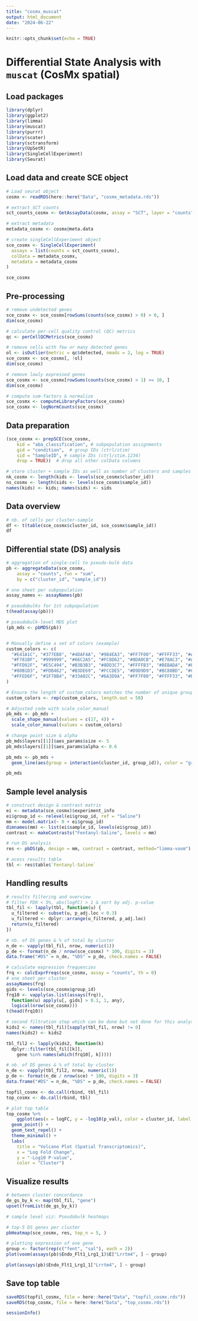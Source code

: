 ```yaml
---
title: "cosmx_muscat"
output: html_document
date: "2024-06-22"
---
```


```r
knitr::opts_chunk$set(echo = TRUE)
```

# Differential State Analysis with `muscat` (CosMx spatial)

## Load packages 
```r
library(dplyr)
library(ggplot2)
library(limma)
library(muscat)
library(purrr)
library(scater)
library(sctransform)
library(UpSetR)
library(SingleCellExperiment)
library(Seurat)
```

## Load data and create SCE object 
```r
# Load seurat object 
cosmx <- readRDS(here::here("Data", "cosmx_metadata.rds"))

# extract SCT counts 
sct_counts_cosmx <- GetAssayData(cosmx, assay = "SCT", layer = "counts")

# extract metadata 
metadata_cosmx <- cosmx@meta.data

# create singleCellExperiment object 
sce_cosmx <- SingleCellExperiment(
  assays = list(counts = sct_counts_cosmx),
  colData = metadata_cosmx,
  metadata = metadata_cosmx
)

sce_cosmx 

```

## Pre-processing 
```r
# remove undetected genes
sce_cosmx <- sce_cosmx[rowSums(counts(sce_cosmx) > 0) > 0, ]
dim(sce_cosmx)

# calculate per-cell quality control (QC) metrics
qc <- perCellQCMetrics(sce_cosmx)

# remove cells with few or many detected genes
ol <- isOutlier(metric = qc$detected, nmads = 2, log = TRUE)
sce_cosmx <- sce_cosmx[, !ol]
dim(sce_cosmx)

# remove lowly expressed genes 
sce_cosmx <- sce_cosmx[rowSums(counts(sce_cosmx) > 1) >= 10, ]
dim(sce_cosmx)

# compute sum-factors & normalize
sce_cosmx <- computeLibraryFactors(sce_cosmx)
sce_cosmx <- logNormCounts(sce_cosmx)

```

## Data preparation 
```r
(sce_cosmx <- prepSCE(sce_cosmx, 
    kid = "aba_classification", # subpopulation assignments
    gid = "condition",  # group IDs (ctrl/stim)
    sid = "SampleID", # sample IDs (ctrl/stim.1234)
    drop = TRUE))  # drop all other colData columns

# store cluster + sample IDs as well as number of clusters and samples 
nk_cosmx <- length(kids <- levels(sce_cosmx$cluster_id))
ns_cosmx <- length(sids <- levels(sce_cosmx$sample_id))
names(kids) <- kids; names(sids) <- sids
```

## Data overview 
```r
# nb. of cells per cluster-sample
df <- t(table(sce_cosmx$cluster_id, sce_cosmx$sample_id))
df

```

## Differential state (DS) analysis 
```r

# aggregation of single-cell to pseudo-bulk data 
pb <- aggregateData(sce_cosmx,
    assay = "counts", fun = "sum",
    by = c("cluster_id", "sample_id"))

# one sheet per subpopulation
assay_names <- assayNames(pb)

# pseudobulks for 1st subpopulation
t(head(assay(pb)))

# pseudobulk-level MDS plot 
(pb_mds <- pbMDS(pb))


# Manually define a set of colors (example)
custom_colors <- c(
  "#E41A1C", "#377EB8", "#4DAF4A", "#984EA3", "#FF7F00", "#FFFF33", "#A65628",
  "#F781BF", "#999999", "#66C2A5", "#FC8D62", "#8DA0CB", "#E78AC3", "#A6D854",
  "#FFD92F", "#E5C494", "#B3B3B3", "#8DD3C7", "#FFFFB3", "#BEBADA", "#FB8072",
  "#80B1D3", "#FDB462", "#B3DE69", "#FCCDE5", "#D9D9D9", "#BC80BD", "#CCEBC5",
  "#FFED6F", "#1F78B4", "#33A02C", "#6A3D9A", "#FF7F00", "#FFFF33", "#B15928"
)

# Ensure the length of custom_colors matches the number of unique groups or categories (58)
custom_colors <- rep(custom_colors, length.out = 58)

# Adjusted code with scale_color_manual
pb_mds <- pb_mds + 
  scale_shape_manual(values = c(17, 4)) +
  scale_color_manual(values = custom_colors)

# change point size & alpha
pb_mds$layers[[1]]$aes_params$size <- 5
pb_mds$layers[[1]]$aes_params$alpha <- 0.6

pb_mds <- pb_mds + 
  geom_line(aes(group = interaction(cluster_id, group_id)), color = "grey", linetype = "dashed") + ggtitle("Pseudobulk-level multidimensional scaling (MDS) plot for Spatial Data")

pb_mds
```

## Sample level analysis
```r
# construct design & contrast matrix
ei <- metadata(sce_cosmx)$experiment_info
ei$group_id <- relevel(ei$group_id, ref = "Saline")
mm <- model.matrix(~ 0 + ei$group_id)
dimnames(mm) <- list(ei$sample_id, levels(ei$group_id))
contrast <- makeContrasts("Fentanyl-Saline", levels = mm)

# run DS analysis
res <- pbDS(pb, design = mm, contrast = contrast, method="limma-voom")

# acess results table
tbl <- res$table$`Fentanyl-Saline`
```

## Handling results 
```r
# results filtering and overview 
# filter FDR < 5%, abs(logFC) > 1 & sort by adj. p-value
tbl_fil <- lapply(tbl, function(u) {
  u_filtered <- subset(u, p_adj.loc < 0.3)
  u_filtered <- dplyr::arrange(u_filtered, p_adj.loc)
  return(u_filtered)
})

# nb. of DS genes & % of total by cluster
n_de <- vapply(tbl_fil, nrow, numeric(1))
p_de <- format(n_de / nrow(sce_cosmx) * 100, digits = 3)
data.frame("#DS" = n_de, "%DS" = p_de, check.names = FALSE)

# calculate expression frequencies 
frq <- calcExprFreqs(sce_cosmx, assay = "counts", th = 0)
# one sheet per cluster
assayNames(frq)
gids <- levels(sce_cosmx$group_id)
frq10 <- vapply(as.list(assays(frq)), 
  function(u) apply(u[, gids] > 0.1, 1, any), 
  logical(nrow(sce_cosmx)))
t(head(frq10))

```

```r
# second filtration step which can be done but not done for this analysis 
kids2 <- names(tbl_fil)[sapply(tbl_fil, nrow) != 0]
names(kids2) <- kids2

tbl_fil2 <- lapply(kids2, function(k)
  dplyr::filter(tbl_fil[[k]], 
    gene %in% names(which(frq10[, k]))))

# nb. of DS genes & % of total by cluster
n_de <- vapply(tbl_fil2, nrow, numeric(1))
p_de <- format(n_de / nrow(sce) * 100, digits = 3)
data.frame("#DS" = n_de, "%DS" = p_de, check.names = FALSE)

topfil_cosmx <- do.call(rbind, tbl_fil)
top_cosmx <- do.call(rbind, tbl)

# plot top table 
top_cosmx %>% 
    ggplot(aes(x = logFC, y = -log10(p_val), color = cluster_id, label = gene)) +
  geom_point() +
  geom_text_repel() +
  theme_minimal() +
  labs(
    title = "Volcano Plot (Spatial Transcriptomics)",
    x = "Log Fold Change",
    y = "-Log10 P-value",
    color = "Cluster")

```

## Visualize results 
```r
# between cluster concordance 
de_gs_by_k <- map(tbl_fil, "gene")
upset(fromList(de_gs_by_k))

# sample level viz: Pseudobulk heatmaps

# top-5 DS genes per cluster
pbHeatmap(sce_cosmx, res, top_n = 5, )
```

```r
# plotting expression of one gene 
group <- factor(rep(c("fent", "sal"), each = 2))
plot(voom(assays(pb)$Endo_Flt1_Lrg1_1)$E["Lrrtm4", ] ~ group)

plot(assays(pb)$Endo_Flt1_Lrg1_1["Lrrtm4", ] ~ group)
```

## Save top table 
```r
saveRDS(topfil_cosmx, file = here::here("Data", "topfil_cosmx.rds"))
saveRDS(top_cosmx, file = here::here("Data", "top_cosmx.rds"))
```

```r
sessionInfo()
```

